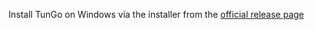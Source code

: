 Install TunGo on Windows via the installer from the [official release page](https://github.com/NLipatov/TunGo/releases)